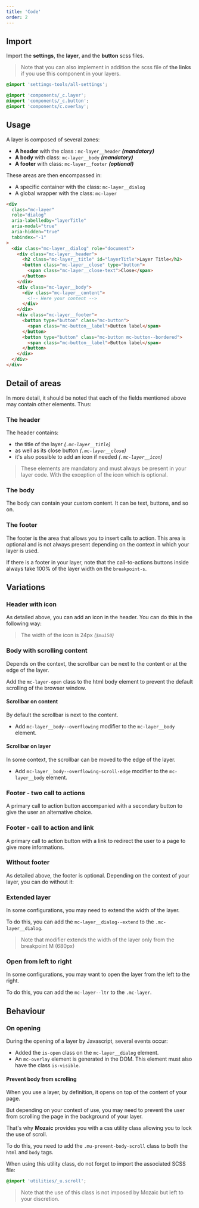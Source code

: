 ```yaml
---
title: 'Code'
order: 2
---
```


## Import

Import the **settings**, the **layer**, and the **button** scss files.

> Note that you can also implement in addition the scss file of **the links** if you use this component in your layers.

```scss
@import 'settings-tools/all-settings';

@import 'components/_c.layer';
@import 'components/_c.button';
@import 'components/c.overlay';
```

## Usage

A layer is composed of several zones:

- **A header** with the class : `mc-layer__header` **_(mandatory)_**
- **A body** with class: `mc-layer__body` **_(mandatory)_**
- **A footer** with class: `mc-layer__footer` **_(optional)_**

These areas are then encompassed in:

- A specific container with the class: `mc-layer__dialog`
- A global wrapper with the class: `mc-layer`

```html
<div
  class="mc-layer"
  role="dialog"
  aria-labelledby="layerTitle"
  aria-modal="true"
  aria-hidden="true"
  tabindex="-1"
>
  <div class="mc-layer__dialog" role="document">
    <div class="mc-layer__header">
      <h2 class="mc-layer__title" id="layerTitle">Layer Title</h2>
      <button class="mc-layer__close" type="button">
        <span class="mc-layer__close-text">Close</span>
      </button>
    </div>
    <div class="mc-layer__body">
      <div class="mc-layer__content">
        <!-- Here your content -->
      </div>
    </div>
    <div class="mc-layer__footer">
      <button type="button" class="mc-button">
        <span class="mc-button__label">Button label</span>
      </button>
      <button type="button" class="mc-button mc-button--bordered">
        <span class="mc-button__label">Button label</span>
      </button>
    </div>
  </div>
</div>
```

<Preview path="default" />

## Detail of areas

In more detail, it should be noted that each of the fields mentioned above may contain other elements. Thus:

### The header

The header contains:

- the title of the layer _(`.mc-layer__title`)_
- as well as its close button _(`.mc-layer__close`)_
- it's also possible to add an icon if needed _(`.mc-layer__icon`)_

> These elements are mandatory and must always be present in your layer code. With the exception of the icon which is optional.

### The body

The body can contain your custom content. It can be text, buttons, and so on.

### The footer

The footer is the area that allows you to insert calls to action. This area is optional and is not always present depending on the context in which your layer is used.

If there is a footer in your layer, note that the call-to-actions buttons inside always take 100% of the layer width on the `breakpoint-s`.

## Variations

### Header with icon

As detailed above, you can add an icon in the header. You can do this in the following way:

<Preview path="header-with-icon" />

> The width of the icon is 24px _(`$mu150`)_

### Body with scrolling content

Depends on the context, the scrollbar can be next to the content or at the edge of the layer.

<Highlight theme="warning">

Add the `mc-layer-open` class to the html body element to prevent the default scrolling of the browser window.

</Highlight>

#### Scrollbar on content

By default the scrollbar is next to the content.

- Add `mc-layer__body--overflowing` modifier to the `mc-layer__body` element.

<Preview path="scrolling-content" />

#### Scrollbar on layer

In some context, the scrollbar can be moved to the edge of the layer.

- Add `mc-layer__body--overflowing-scroll-edge` modifier to the `mc-layer__body` element.

<Preview path="border-scroll-bar" />

### Footer - two call to actions

A primary call to action button accompanied with a secondary button to give the user an alternative choice.

<Preview path="cta-two" />

### Footer - call to action and link

A primary call to action button with a link to redirect the user to a page to give more informations.

<Preview path="cta-link" />

### Without footer

As detailed above, the footer is optional. Depending on the context of your layer, you can do without it:

<Preview path="without-footer" />

### Extended layer

In some configurations, you may need to extend the width of the layer.

To do this, you can add the `mc-layer__dialog--extend` to the `.mc-layer__dialog`.

> Note that modifier extends the width of the layer only from the breakpoint M (680px)

<Preview path="extended" />

### Open from left to right

In some configurations, you may want to open the layer from the left to the right.

To do this, you can add the `mc-layer--ltr` to the `.mc-layer`.

<Preview path="open-ltr" />

## Behaviour

### On opening

During the opening of a layer by Javascript, several events occur:

- Added the `is-open` class on the `mc-layer__dialog` element.
- An `mc-overlay` element is generated in the DOM. This element must also have the class `is-visible`.

#### Prevent body from scrolling

When you use a layer, by definition, it opens on top of the content of your page.

But depending on your context of use, you may need to prevent the user from scrolling the page in the background of your layer.

That's why **Mozaic** provides you with a css utility class allowing you to lock the use of scroll.

To do this, you need to add the `.mu-prevent-body-scroll` class to both the `html` and `body` tags.

When using this utility class, do not forget to import the associated SCSS file:

```scss
@import 'utilities/_u.scroll';
```

> Note that the use of this class is not imposed by Mozaic but left to your discretion.

